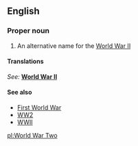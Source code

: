==English==
{{wikipedia}}

===Proper noun===
{{en-proper noun}}

# An alternative name for the [[World War II]]

====Translations====
{{trans-top}}
''See: '' '''[[World War II]]'''
{{trans-bottom}}

====See also====
* [[First World War]]
*[[WW2]]
*[[WWII]]

[[pl:World War Two]]